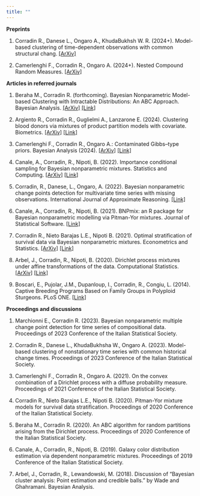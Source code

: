 ```yaml
---
title: ""
---
```


**Preprints**

1.  Corradin R., Danese L., Ongaro A., KhudaBukhsh W. R. (2024+). Model-based clustering of time-dependent observations with common structural chang. [\[ArXiv\]](https://arxiv.org/abs/2410.09552)

2.  Camerlenghi F., Corradin R., Ongaro A. (2024+). Nested Compound Random Measures. [\[ArXiv\]](https://arxiv.org/abs/2410.06394)

**Articles in referred journals**

1.  Beraha M., Corradin R. (forthcoming). Bayesian Nonparametric Model-based Clustering with Intractable Distributions: An ABC Approach. Bayesian Analysis. [\[ArXiv\]](https://arxiv.org/abs/2112.10393) [\[Link\]](https://projecteuclid.org/journals/bayesian-analysis/advance-publication/Bayesian-Nonparametric-Model-based-Clustering-with-Intractable-Distributions--An/10.1214/24-BA1416.full)

2.  Argiento R., Corradin R., Guglielmi A., Lanzarone E. (2024). Clustering blood donors via mixtures of product partition models with covariate. Biometrics. [\[ArXiv\]](https://arxiv.org/abs/2210.08297) [\[Link\]](https://doi.org/10.1093/biomtc/ujad021)

3.  Camerlenghi F., Corradin R., Ongaro A.: Contaminated Gibbs–type priors. Bayesian Analysis (2024). [\[ArXiv\]](https://arxiv.org/abs/2108.11997) [\[Link\]](https://projecteuclid.org/journals/bayesian-analysis/volume-19/issue-2/Contaminated-Gibbs-Type-Priors/10.1214/22-BA1358.full)

4.  Canale, A., Corradin, R., Nipoti, B. (2022). Importance conditional sampling for Bayesian nonparametric mixtures. Statistics and Computing. [\[ArXiv\]](https://arxiv.org/abs/1906.08147) [\[Link\]](https://link.springer.com/article/10.1007/s11222-022-10096-0)

5.  Corradin, R., Danese, L., Ongaro, A. (2022). Bayesian nonparametric change points detection for multivariate time series with missing observations. International Journal of Approximate Reasoning. [\[Link\]](https://www.sciencedirect.com/science/article/pii/S0888613X21002231)

6.  Canale, A., Corradin, R., Nipoti, B. (2021). BNPmix: an R package for Bayesian nonparametric modelling via Pitman-Yor mixtures. Journal of Statistical Software. [\[Link\]](https://www.jstatsoft.org/article/view/v100i15)

7.  Corradin R., Nieto Barajas L.E., Nipoti B. (2021). Optimal stratification of survival data via Bayesian nonparametric mixtures. Econometrics and Statistics. [\[ArXiv\]](https://arxiv.org/abs/2103.09305) [\[Link\]](https://www.sciencedirect.com/science/article/pii/S2452306221000605)

8.  Arbel, J., Corradin, R., Nipoti, B. (2020). Dirichlet process mixtures under affine transformations of the data. Computational Statistics. [\[ArXiv\]](https://arxiv.org/abs/1809.02463) [\[Link\]](https://link.springer.com/article/10.1007/s00180-020-01013-y)

9.  Boscari, E., Pujolar, J.M., Dupanloup, I., Corradin, R., Congiu, L. (2014). Captive Breeding Programs Based on Family Groups in Polyploid Sturgeons. PLoS ONE. [\[Link\]](https://journals.plos.org/plosone/article?id=10.1371/journal.pone.0110951)

**Proceedings and discussions**

1.  Marchionni E., Corradin R. (2023). Bayesian nonparametric multiple change point detection for time series of compositional data. Proceedings of 2023 Conference of the Italian Statistical Society.

2.  Corradin R., Danese L., KhudaBukhsha W., Ongaro A. (2023). Model-based clustering of nonstationary time series with common historical change times. Proceedings of 2023 Conference of the Italian Statistical Society.

3.  Camerlenghi F., Corradin R., Ongaro A. (2021). On the convex combination of a Dirichlet process with a diffuse probability measure. Proceedings of 2021 Conference of the Italian Statistical Society.

4.  Corradin R., Nieto Barajas L.E., Nipoti B. (2020). Pitman-Yor mixture models for survival data stratification. Proceedings of 2020 Conference of the Italian Statistical Society.

5.  Beraha M., Corradin R. (2020). An ABC algorithm for random partitions arising from the Dirichlet process. Proceedings of 2020 Conference of the Italian Statistical Society.

6.  Canale, A., Corradin, R., Nipoti, B. (2019). Galaxy color distribution estimation via dependent nonparametric mixtures. Proceedings of 2019 Conference of the Italian Statistical Society.

7.  Arbel, J., Corradin, R., Lewandowski, M. (2018). Discussion of “Bayesian cluster analysis: Point estimation and credible balls.” by Wade and Ghahramani. Bayesian Analysis.
